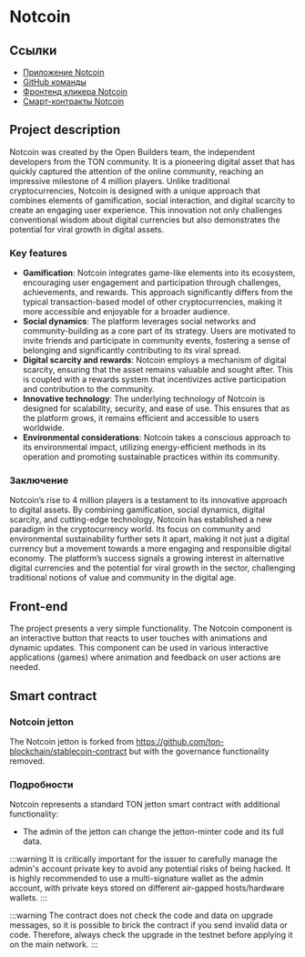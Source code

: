 
# Notcoin

## Ссылки

- [Приложение Notcoin](https://t.me/notcoin_bot/click)
- [GitHub команды](https://github.com/OpenBuilders)
- [Фронтенд кликера Notcoin](https://github.com/OpenBuilders/notcoin-clicker)
- [Смарт-контракты Notcoin](https://github.com/OpenBuilders/notcoin-contract)

## Project description

Notcoin was created by the Open Builders team, the independent developers from the TON community. It is a pioneering digital asset that has quickly captured the attention of the online community, reaching an impressive milestone of 4 million players. Unlike traditional cryptocurrencies, Notcoin is designed with a unique approach that combines elements of gamification, social interaction, and digital scarcity to create an engaging user experience. This innovation not only challenges conventional wisdom about digital currencies but also demonstrates the potential for viral growth in digital assets.

### Key features

- **Gamification**: Notcoin integrates game-like elements into its ecosystem, encouraging user engagement and participation through challenges, achievements, and rewards. This approach significantly differs from the typical transaction-based model of other cryptocurrencies, making it more accessible and enjoyable for a broader audience.
- **Social dynamics**: The platform leverages social networks and community-building as a core part of its strategy. Users are motivated to invite friends and participate in community events, fostering a sense of belonging and significantly contributing to its viral spread.
- **Digital scarcity and rewards**: Notcoin employs a mechanism of digital scarcity, ensuring that the asset remains valuable and sought after. This is coupled with a rewards system that incentivizes active participation and contribution to the community.
- **Innovative technology**: The underlying technology of Notcoin is designed for scalability, security, and ease of use. This ensures that as the platform grows, it remains efficient and accessible to users worldwide.
- **Environmental considerations**: Notcoin takes a conscious approach to its environmental impact, utilizing energy-efficient methods in its operation and promoting sustainable practices within its community.

### Заключение

Notcoin’s rise to 4 million players is a testament to its innovative approach to digital assets. By combining gamification, social dynamics, digital scarcity, and cutting-edge technology, Notcoin has established a new paradigm in the cryptocurrency world. Its focus on community and environmental sustainability further sets it apart, making it not just a digital currency but a movement towards a more engaging and responsible digital economy. The platform’s success signals a growing interest in alternative digital currencies and the potential for viral growth in the sector, challenging traditional notions of value and community in the digital age.

## Front-end

The project presents a very simple functionality. The Notcoin component is an interactive button that reacts to user touches with animations and dynamic updates. This component can be used in various interactive applications (games) where animation and feedback on user actions are needed.

## Smart contract

### Notcoin jetton

The Notcoin jetton is forked from https://github.com/ton-blockchain/stablecoin-contract but with the governance functionality removed.

### Подробности

Notcoin represents a standard TON jetton smart contract with additional functionality:

- The admin of the jetton can change the jetton-minter code and its full data.

:::warning
It is critically important for the issuer to carefully manage the admin's account private key to avoid any potential risks of being hacked. It is highly recommended to use a multi-signature wallet as the admin account, with private keys stored on different air-gapped hosts/hardware wallets.
:::

:::warning
The contract does not check the code and data on upgrade messages, so it is possible to brick the contract if you send invalid data or code. Therefore, always check the upgrade in the testnet before applying it on the main network.
:::

<Feedback />
